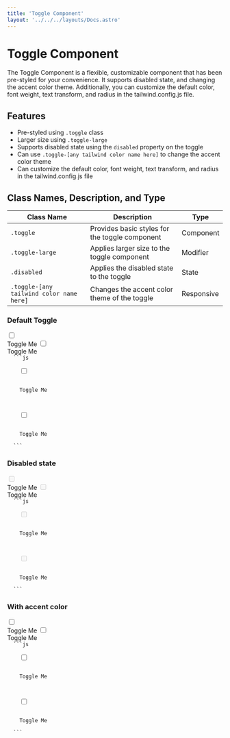 ```yaml
---
title: 'Toggle Component'
layout: '../../../layouts/Docs.astro'
---
```



# Toggle Component

The Toggle Component is a flexible, customizable component that has been pre-styled for your convenience. It supports disabled state, and changing the accent color theme. Additionally, you can customize the default color, font weight, text transform, and radius in the tailwind.config.js file.

## Features

- Pre-styled using `.toggle` class
- Larger size using `.toggle-large`
- Supports disabled state using the `disabled` property on the toggle
- Can use `.toggle-[any tailwind color name here]` to change the accent color theme
- Can customize the default color, font weight, text transform, and radius in the tailwind.config.js file

## Class Names, Description, and Type

| Class Name                               | Description                                    | Type       |
| ---------------------------------------- | ---------------------------------------------- | ---------- |
| `.toggle`                                | Provides basic styles for the toggle component | Component  |
| `.toggle-large`                          | Applies larger size to the toggle component    | Modifier   |
| `.disabled`                              | Applies the disabled state to the toggle       | State      |
| `.toggle-[any tailwind color name here]` | Changes the accent color theme of the toggle   | Responsive |

### Default Toggle

<Preview client:load>
  <label class='toggle'>
    <input type='checkbox' />
    <div class='toggle-label'></div>
    <span class='text-label'>Toggle Me</span>
  </label>

   <label class='toggle'>
    <input type='checkbox' />
    <div class='toggle-label-narrow'></div>
    <span class='text-label'>Toggle Me</span>
  </label>
  <Code slot="html">
  ```js
  <label class='toggle'>
    <input type='checkbox' />
    <div class='toggle-label'></div>
    <span class='text-label'>Toggle Me</span>
  </label>

   <label class='toggle'>
    <input type='checkbox' />
    <div class='toggle-label-narrow'></div>
    <span class='text-label'>Toggle Me</span>
  </label>
  ```
</Code>
</Preview>

### Disabled state

<Preview client:load>
  <label class='toggle disabled'>
    <input disabled type='checkbox' />
    <div class='toggle-label'></div>
    <span class='text-label'>Toggle Me</span>
  </label>

   <label class='toggle disabled'>
    <input disabled type='checkbox' />
    <div class='toggle-label-narrow'></div>
    <span class='text-label'>Toggle Me</span>
  </label>
  <Code slot="html">
  ```js
  <label class='toggle disabled'>
    <input disabled type='checkbox' />
    <div class='toggle-label'></div>
    <span class='text-label'>Toggle Me</span>
  </label>

   <label class='toggle disabled'>
    <input disabled type='checkbox' />
    <div class='toggle-label-narrow'></div>
    <span class='text-label'>Toggle Me</span>
  </label>
  ```
</Code>
</Preview>

### With accent color

<Preview client:load>
  <label class='toggle toggle-green'>
    <input type='checkbox' />
    <div class='toggle-label'></div>
    <span class='text-label'>Toggle Me</span>
  </label>

   <label class='toggle toggle-green'>
    <input type='checkbox' />
    <div class='toggle-label-narrow'></div>
    <span class='text-label'>Toggle Me</span>
  </label>
  <Code slot="html">
  ```js
  <label class='toggle toggle-green'>
    <input type='checkbox' />
    <div class='toggle-label'></div>
    <span class='text-label'>Toggle Me</span>
  </label>

   <label class='toggle toggle-green'>
    <input type='checkbox' />
    <div class='toggle-label-narrow'></div>
    <span class='text-label'>Toggle Me</span>
  </label>
  ```
</Code>
</Preview>
